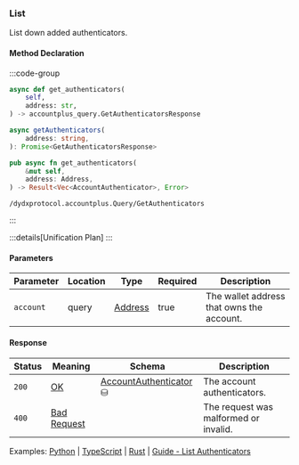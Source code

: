 ### List

List down added authenticators.

#### Method Declaration

:::code-group

```python [Python]
async def get_authenticators(
    self,
    address: str,
) -> accountplus_query.GetAuthenticatorsResponse
```

```typescript [TypeScript]
async getAuthenticators(
    address: string,
): Promise<GetAuthenticatorsResponse>
```

```rust [Rust]
pub async fn get_authenticators(
    &mut self,
    address: Address,
) -> Result<Vec<AccountAuthenticator>, Error>
```

```url [API]
/dydxprotocol.accountplus.Query/GetAuthenticators
```

:::

:::details[Unification Plan]
:::

#### Parameters

| Parameter           | Location | Type               | Required    | Description                                                           |
| ------------------- | -------- | ------------------ | ----------- | --------------------------------------------------------------------- |
| `account`           | query    | [Address]          | true        | The wallet address that owns the account.                             |

#### Response

| Status | Meaning       | Schema                          | Description                           |
| ------ | ------------- | ------------------------------- | ------------------------------------- |
| `200`  | [OK]          | [AccountAuthenticator] ⛁        | The account authenticators.           |
| `400`  | [Bad Request] |                                 | The request was malformed or invalid. |

Examples: [Python] | [TypeScript] | [Rust] | [Guide - List Authenticators]

[Python]: https://github.com/dydxprotocol/v4-clients/blob/3e8c7e1b960291b7ef273962d374d9934a5c4d33/v4-client-py-v2/examples/authenticator_management.py#L62
[TypeScript]: https://github.com/dydxprotocol/v4-clients/blob/3e8c7e1b960291b7ef273962d374d9934a5c4d33/v4-client-py-v2/examples/authenticator_management.py#L62
[Rust]: https://github.com/dydxprotocol/v4-clients/blob/3e8c7e1b960291b7ef273962d374d9934a5c4d33/v4-client-rs/client/examples/authenticator.rs#L93
[Guide - List Authenticators]: ../../interaction/permissioned-keys#list-authenticators

[Address]: /types/address
[OK]: /types/ok
[AccountAuthenticator]: /types/account_authenticator
[Bad Request]: /types/bad-request